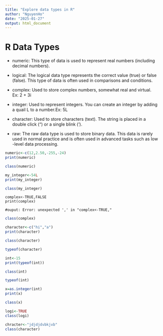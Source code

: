 ```yaml
---
title: "Explore data types in R"
author: "NguyenHo"
date: "2025-01-27"
output: html_document
---
```


# R Data Types

* numeric: This type of data is used to represent real numbers (including decimal numbers).

* logical: The logical data type represents the correct value (true) or false (false). This type of data is often used in comparisons and conditions.

* complex: Used to store complex numbers, somewhat real and virtual. Ex: 2 + 3i

* integer: Used to represent integers. You can create an integer by adding a quail L to a number.Ex: 5L

* character: Used to store characters (text). The string is placed in a double click (") or a single blink (').

* raw: The raw data type is used to store binary data. This data is rarely used in normal practice and is often used in advanced tasks such as low -level data processing.


```r
numeric<-c(12,2.50,-255,-24)
print(numeric)
```
```r
class(numeric)
```


```r
my_integer<-54L
print(my_integer)
```


```r
class(my_integer)

```


```
complex<-TRUE,FALSE
print(complex)

#ouput: Error: unexpected ',' in "complex<-TRUE,"
```


```r
class(complex)
```


```r
character<-c("hi","a")
print(character)

```


```r
class(character)
```


```r
typeof(character)
```


```r
int<-15
print(typeof(int))
```


```r
class(int)
```


```r
typeof(int)
```


```r
x=as.integer(int)
print(x)
```


```r
class(x)
```

```r
logi<-TRUE
class(logi)
```


```r
chracter<-"jdjdjdvbkjvb"
class(character)
```
